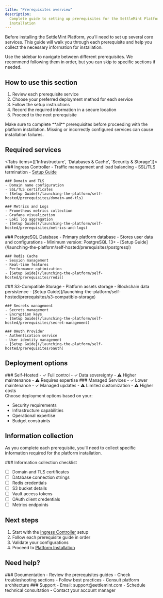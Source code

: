 ```yaml
---
title: "Prerequisites overview"
description:
  Complete guide to setting up prerequisites for the SettleMint Platform
  installation
---
```



Before installing the SettleMint Platform, you'll need to set up several core
services. This guide will walk you through each prerequisite and help you
collect the necessary information for installation.

<Callout type="info">
  Use the sidebar to navigate between different prerequisites. We recommend
  following them in order, but you can skip to specific sections if needed.
</Callout>

## How to use this section

1. Review each prerequisite service
2. Choose your preferred deployment method for each service
3. Follow the setup instructions
4. Record the required information in a secure location
5. Proceed to the next prerequisite

<Callout type="warning">
  Make sure to complete **all** prerequisites before proceeding with the
  platform installation. Missing or incorrectly configured services can cause
  installation failures.
</Callout>

## Required services

<Tabs items={['Infrastructure', 'Databases & Cache', 'Security & Storage']}>
  <Tab value="Infrastructure">
    ### Ingress Controller
    - Traffic management and load balancing
    - SSL/TLS termination
    - [Setup Guide](/launching-the-platform/self-hosted/prerequisites/ingress-controller)

    ### Domain and TLS
    - Domain name configuration
    - SSL/TLS certificates
    - [Setup Guide](/launching-the-platform/self-hosted/prerequisites/domain-and-tls)

    ### Metrics and Logs
    - Prometheus metrics collection
    - Grafana visualization
    - Loki log aggregation
    - [Setup Guide](/launching-the-platform/self-hosted/prerequisites/metrics-and-logs)

  </Tab>

  <Tab value="Databases & Cache">
    ### PostgreSQL Database
    - Primary platform database
    - Stores user data and configurations
    - Minimum version: PostgreSQL 13+
    - [Setup Guide](/launching-the-platform/self-hosted/prerequisites/postgresql)

    ### Redis Cache
    - Session management
    - Real-time features
    - Performance optimization
    - [Setup Guide](/launching-the-platform/self-hosted/prerequisites/redis)

  </Tab>

  <Tab value="Security & Storage">
    ### S3-Compatible Storage
    - Platform assets storage
    - Blockchain data persistence
    - [Setup Guide](/launching-the-platform/self-hosted/prerequisites/s3-compatible-storage)

    ### Secrets management
    - Secrets management
    - Encryption keys
    - [Setup Guide](/launching-the-platform/self-hosted/prerequisites/secret-management)

    ### OAuth Provider
    - Authentication service
    - User identity management
    - [Setup Guide](/launching-the-platform/self-hosted/prerequisites/oauth)

  </Tab>
</Tabs>

## Deployment options

<div className="grid grid-cols-1 md:grid-cols-2 gap-6 mb-8">
  <Card>
    ### Self-Hosted
    - ✓ Full control
    - ✓ Data sovereignty
    - ⚠ Higher maintenance
    - ⚠ Requires expertise
  </Card>

  <Card>
    ### Managed Services
    - ✓ Lower maintenance
    - ✓ Managed updates
    - ⚠ Limited customization
    - ⚠ Higher costs
  </Card>
</div>

<Callout>
Choose deployment options based on your:

- Security requirements
- Infrastructure capabilities
- Operational expertise
- Budget constraints

</Callout>

## Information collection

As you complete each prerequisite, you'll need to collect specific information
required for the platform installation.

<Callout type="success">
### Information collection checklist

- [ ] Domain and TLS certificates
- [ ] Database connection strings
- [ ] Redis credentials
- [ ] S3 bucket details
- [ ] Vault access tokens
- [ ] OAuth client credentials
- [ ] Metrics endpoints

</Callout>

## Next steps

1. Start with the
   [Ingress Controller](/launching-the-platform/self-hosted/prerequisites/ingress-controller)
   setup
2. Follow each prerequisite guide in order
3. Validate your configurations
4. Proceed to
   [Platform Installation](/launching-the-platform/self-hosted/platform-installation)

## Need help?

<div className="grid grid-cols-1 md:grid-cols-2 gap-6 mb-8">
  <Card>
    ### Documentation
    - Review the prerequisites guides
    - Check troubleshooting sections
    - Follow best practices
    - Consult platform architecture
  </Card>

  <Card>
    ### Support
    - Email: support@settlemint.com
    - Schedule technical consultation
    - Contact your account manager
  </Card>
</div>
